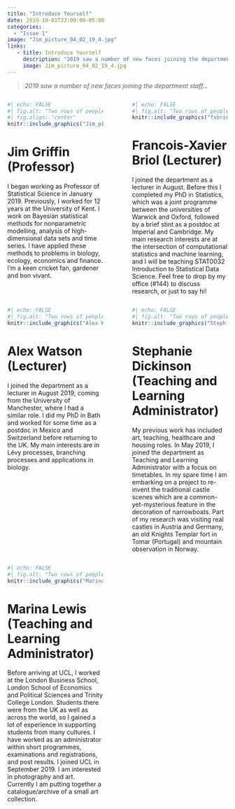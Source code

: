 ```yaml
---
title: "Introduce Yourself"
date: 2019-10-01T23:00:00-05:00
categories:
  - "Issue 1"
image: "Jim_picture_04_02_19_4.jpg" 
links: 
   - title: Introduce Yourself
     description: "2019 saw a number of new faces joining the department staff… " 
     image: Jim_picture_04_02_19_4.jpg
---
```


> *2019 saw a number of new faces joining the department staff… *



:::: {.columns}

::: {.column width="45%"}

```r
#| echo: FALSE
#| fig.alt: "Two rows of people in karting attire and mostly with happy faces."
#| fig.align: "center"
knitr::include_graphics("Jim_picture_04_02_19_4.jpg")
```

# Jim Griffin (Professor)

I began working as Professor of Statistical Science in January 2019. Previously, I worked for 12 years at the University of Kent. I work on Bayesian statistical methods for nonparametric modelling, analysis of high-dimensional data sets and time series. I have applied these methods to problems in biology, ecology, economics and finance. I’m a keen cricket fan, gardener and bon vivant.

:::

::: {.column width="5%"}
<!-- empty column to create gap -->
:::

::: {.column width="45%"}

```r
#| echo: FALSE
#| fig.alt: "Two rows of people in karting attire and mostly with happy faces."
knitr::include_graphics("fxbriol_website_photo.jpg")
```

# Francois-Xavier Briol (Lecturer)

I joined the department as a lecturer in August. Before this I completed my PhD in Statistics, which was a joint programme between the universities of Warwick and Oxford, followed by a brief stint as a postdoc at Imperial and Cambridge. My main research interests are at the intersection of computational statistics and machine learning, and I will be teaching STAT0032 Introduction to Statistical Data Science. Feel free to drop by my office (#144) to discuss research, or just to say hi!

:::

::::


:::: {.columns}

::: {.column width="45%"}

```r
#| echo: FALSE
#| fig.alt: "Two rows of people in karting attire and mostly with happy faces."
knitr::include_graphics("Alex Watson.jpg")
```

# Alex Watson (Lecturer)

I joined the department as a lecturer in August 2019, coming from the University of Manchester, where I had a similar role. I did my PhD in Bath and worked for some time as a postdoc in Mexico and Switzerland before returning to the UK. My main interests are in Lévy processes, branching processes and applications in biology.

:::

::: {.column width="5%"}
<!-- empty column to create gap -->
:::

::: {.column width="45%"}

```r
#| echo: FALSE
#| fig.alt: "Two rows of people in karting attire and mostly with happy faces."
knitr::include_graphics("Steph newsletter.jpg")
```

# Stephanie Dickinson (Teaching and Learning Administrator)

My previous work has included art, teaching, healthcare and housing roles. In May 2019, I joined the department as Teaching and Learning Administrator with a focus on timetables. In my spare time I am embarking on a project to re-invent the traditional castle scenes which are a common-yet-mysterious feature in the decoration of narrowboats. Part of my research was visiting real castles in Austria and Germany, an old Knights Templar fort in Tomar (Portugal) and mountain observation in Norway.

:::

::::

:::: {.columns}

::: {.column width="45%"}

```r
#| echo: FALSE
#| fig.alt: "Two rows of people in karting attire and mostly with happy faces."
knitr::include_graphics("Marina Lewis.jpg")
```

# Marina Lewis (Teaching and Learning Administrator)

Before arriving at UCL, I worked at the London Business School, London School of Economics and Political Sciences and Trinity College London. Students there were from the UK as well as across the world, so I gained a lot of experience in supporting students from many cultures. I have worked as an administrator within short programmes, examinations and registrations, and post results. I joined UCL in September 2019. I am interested in photography and art. Currently I am putting together a catalogue/archive of a small art collection.

:::

::: {.column width="5%"}
<!-- empty column to create gap -->
:::

::: {.column width="45%"}

<!--another empty column-->

:::

::::
